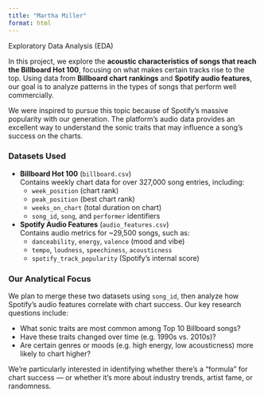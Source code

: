 ```yaml
---
title: "Martha Miller"
format: html
---
```

Exploratory Data Analysis (EDA)


In this project, we explore the **acoustic characteristics of songs that reach the Billboard Hot 100**, focusing on what makes certain tracks rise to the top. Using data from **Billboard chart rankings** and **Spotify audio features**, our goal is to analyze patterns in the types of songs that perform well commercially.

We were inspired to pursue this topic because of Spotify's massive popularity with our generation. The platform's audio data provides an excellent way to understand the sonic traits that may influence a song’s success on the charts.

### Datasets Used

- **Billboard Hot 100** (`billboard.csv`)  
  Contains weekly chart data for over 327,000 song entries, including:
  - `week_position` (chart rank)
  - `peak_position` (best chart rank)
  - `weeks_on_chart` (total duration on chart)
  - `song_id`, `song`, and `performer` identifiers

- **Spotify Audio Features** (`audio_features.csv`)  
  Contains audio metrics for ~29,500 songs, such as:
  - `danceability`, `energy`, `valence` (mood and vibe)
  - `tempo`, `loudness`, `speechiness`, `acousticness`
  - `spotify_track_popularity` (Spotify's internal score)

### Our Analytical Focus

We plan to merge these two datasets using `song_id`, then analyze how Spotify's audio features correlate with chart success. Our key research questions include:

- What sonic traits are most common among Top 10 Billboard songs?
- Have these traits changed over time (e.g. 1990s vs. 2010s)?
- Are certain genres or moods (e.g. high energy, low acousticness) more likely to chart higher?

We’re particularly interested in identifying whether there’s a "formula" for chart success — or whether it's more about industry trends, artist fame, or randomness.
